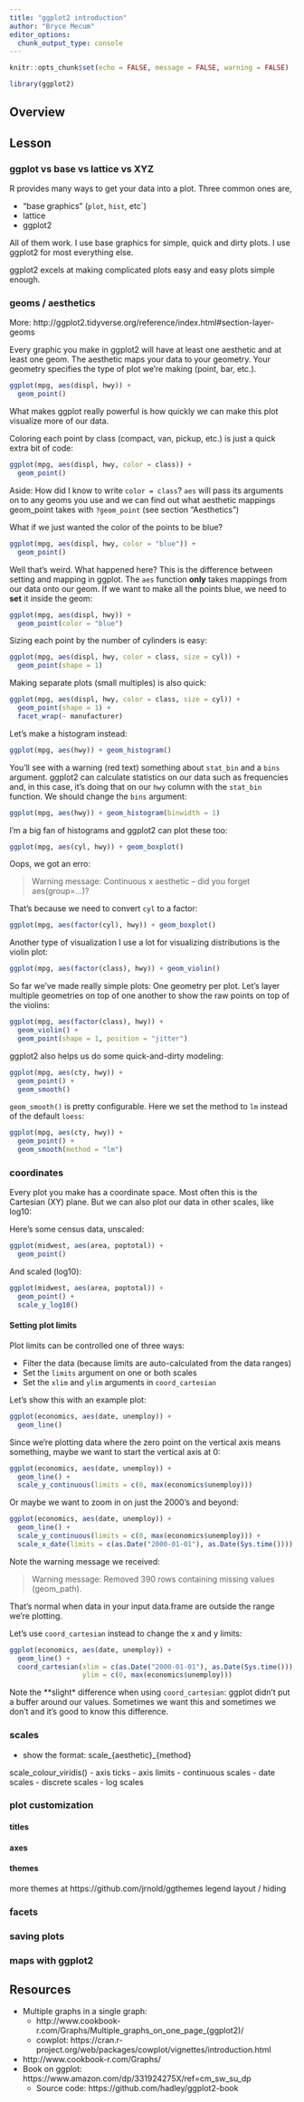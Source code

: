 ```yaml
---
title: "ggplot2 introduction"
author: "Bryce Mecum"
editor_options: 
  chunk_output_type: console
---
```


```r
knitr::opts_chunk$set(echo = FALSE, message = FALSE, warning = FALSE)
```

```r
library(ggplot2)
```

## Overview

## Lesson

### ggplot vs base vs lattice vs XYZ

R provides many ways to get your data into a plot.
Three common ones are,

- "base graphics" (`plot`, `hist`, etc`)
- lattice
- ggplot2

All of them work.
I use base graphics for simple, quick and dirty plots.
I use ggplot2 for most everything else.

ggplot2 excels at making complicated plots easy and easy plots simple enough.

### geoms / aesthetics

More: http://ggplot2.tidyverse.org/reference/index.html#section-layer-geoms

Every graphic you make in ggplot2 will have at least one aesthetic and at least one geom.
The aesthetic maps your data to your geometry.
Your geometry specifies the type of plot we're making (point, bar, etc.).

```r
ggplot(mpg, aes(displ, hwy)) + 
  geom_point()
```

What makes ggplot really powerful is how quickly we can make this plot visualize more of our data.

Coloring each point by class (compact, van, pickup, etc.) is just a quick extra bit of code:

```r
ggplot(mpg, aes(displ, hwy, color = class)) +
  geom_point()
```

Aside: How did I know to write `color = class`?
`aes` will pass its arguments on to any geoms you use and we can find out what aesthetic mappings geom_point takes with `?geom_point` (see section "Aesthetics")


What if we just wanted the color of the points to be blue?

```r
ggplot(mpg, aes(displ, hwy, color = "blue")) +
  geom_point()
```

Well that's weird.
What happened here?
This is the difference between setting and mapping in ggplot.
The `aes` function **only** takes mappings from our data onto our geom.
If we want to make all the points blue, we need to **set** it inside the geom:

```r
ggplot(mpg, aes(displ, hwy)) +
  geom_point(color = "blue")
```



Sizing each point by the number of cylinders is easy:

```r
ggplot(mpg, aes(displ, hwy, color = class, size = cyl)) +
  geom_point(shape = 1)
```

Making separate plots (small multiples) is also quick:

```r
ggplot(mpg, aes(displ, hwy, color = class, size = cyl)) +
  geom_point(shape = 1) + 
  facet_wrap(~ manufacturer)
```

Let's make a histogram instead:

```r
ggplot(mpg, aes(hwy)) + geom_histogram()
```

You'll see with a warning (red text) something about `stat_bin` and a `bins` argument.
ggplot2 can calculate statistics on our data such as frequencies and, in this case, it's doing that on our `hwy` column with the `stat_bin` function.
We should change the `bins` argument:

```r
ggplot(mpg, aes(hwy)) + geom_histogram(binwidth = 1)
```

I'm a big fan of histograms and ggplot2 can plot these too:


```r
ggplot(mpg, aes(cyl, hwy)) + geom_boxplot()
```

Oops, we got an erro:

> Warning message:
> Continuous x aesthetic -- did you forget aes(group=...)? 

That's because we need to convert `cyl` to a factor:

```r
ggplot(mpg, aes(factor(cyl), hwy)) + geom_boxplot()
```

Another type of visualization I use a lot for visualizing distributions is the violin plot:

```r
ggplot(mpg, aes(factor(class), hwy)) + geom_violin()
```

So far we've made really simple plots: One geometry per plot.
Let's layer multiple geometries on top of one another to show the raw points on top of the violins:

```r
ggplot(mpg, aes(factor(class), hwy)) + 
  geom_violin() +
  geom_point(shape = 1, position = "jitter")
```

ggplot2 also helps us do some quick-and-dirty modeling:

```r
ggplot(mpg, aes(cty, hwy)) + 
  geom_point() +
  geom_smooth()
```

`geom_smooth()` is pretty configurable.
Here we set the method to `lm` instead of the default `loess`:

```r
ggplot(mpg, aes(cty, hwy)) + 
  geom_point() +
  geom_smooth(method = "lm")
```


### coordinates

Every plot you make has a coordinate space.
Most often this is the Cartesian (XY) plane.
But we can also plot our data in other scales, like log10:
  
Here's some census data, unscaled:

```r
ggplot(midwest, aes(area, poptotal)) + 
  geom_point()
```

And scaled (log10):

```r
ggplot(midwest, aes(area, poptotal)) + 
  geom_point() + 
  scale_y_log10()
```

#### Setting plot limits

Plot limits can be controlled one of three ways:

- Filter the data (because limits are auto-calculated from the data ranges)
- Set the `limits` argument on one or both scales
- Set the `xlim` and `ylim` arguments in `coord_cartesian`

Let's show this with an example plot:

```r
ggplot(economics, aes(date, unemploy)) + 
  geom_line()
```

Since we're plotting data where the zero point on the vertical axis means something, maybe we want to start the vertical axis at 0:

```r
ggplot(economics, aes(date, unemploy)) + 
  geom_line() +
  scale_y_continuous(limits = c(0, max(economics$unemploy)))
```

Or maybe we want to zoom in on just the 2000's and beyond:

```r
ggplot(economics, aes(date, unemploy)) + 
  geom_line() +
  scale_y_continuous(limits = c(0, max(economics$unemploy))) +
  scale_x_date(limits = c(as.Date("2000-01-01"), as.Date(Sys.time())))
```

Note the warning message we received:

> Warning message:
> Removed 390 rows containing missing values (geom_path). 

That's normal when data in your input data.frame are outside the range we're plotting.

Let's use `coord_cartesian` instead to change the x and y limits:

```r
ggplot(economics, aes(date, unemploy)) + 
  geom_line() +
  coord_cartesian(xlim = c(as.Date("2000-01-01"), as.Date(Sys.time())),
                  ylim = c(0, max(economics$unemploy)))
```

Note the **slight* difference when using `coord_cartesian`: ggplot didn't put a buffer around our values.
Sometimes we want this and sometimes we don't and it's good to know this difference.

### scales

- show the format: scale_{aesthetic}_{method}

scale_colour_viridis()
- axis ticks
- axis limits
- continuous scales
- date scales
- discrete scales
- log scales

### plot customization

#### titles
#### axes
#### themes
more themes at https://github.com/jrnold/ggthemes
legend layout / hiding

### facets

### saving plots

### maps with ggplot2

## Resources

- Multiple graphs in a single graph:
  - http://www.cookbook-r.com/Graphs/Multiple_graphs_on_one_page_(ggplot2)/
  - cowplot: https://cran.r-project.org/web/packages/cowplot/vignettes/introduction.html
- http://www.cookbook-r.com/Graphs/
- Book on ggplot: https://www.amazon.com/dp/331924275X/ref=cm_sw_su_dp 
  - Source code: https://github.com/hadley/ggplot2-book